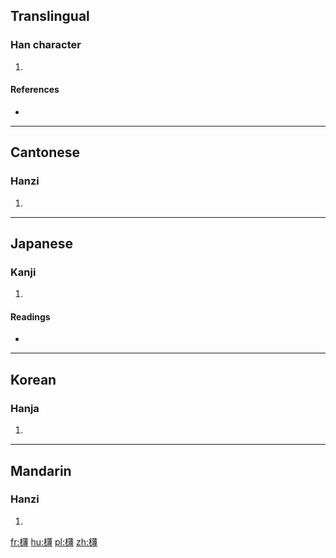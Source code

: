 ==Translingual==

===Han character===
{{Han char|rn=75|rad=木|as=17|sn=21|four=4494<sub>2</sub>|canj=木廿水戈 (DTEI)}}

# {{defn|Han|sort=木17}}

====References====
* {{Han ref|kx=0562.330|dkj=15902|dj=0951.120|hdz=21319.050|uh=6B02|ud=27394|bh=F5CE|bd=62926}}

----

==Cantonese==

===Hanzi===
{{yue-hanzi|jyut=|y=bok6}}

# {{defn|lang=yue|sort=木17}}

----

==Japanese==

===Kanji===
{{ja-kanji|grade=|rs=木17}}

# {{defn|lang=ja|sort=木17}}

====Readings====
* {{ja-readings|on=[[はく]] (haku), [[ばく]] (baku), [[へき]] (heki), [[びゃく]] (byaku)|kun=[[はしら]] (hashira)}}

----

==Korean==

===Hanja===
{{ko-hanja|hangeul=박|eumhun=|rv=bak|mr=pak|y=pak}}

# {{defn|lang=ko|sort=木17}}

----

==Mandarin==

===Hanzi===
{{cmn-hanzi|pin=[[bó]] ([[bo2]])|wg=po<sup>2</sup>}}

# {{defn|lang=cmn|sort=木17}}

[[fr:欂]]
[[hu:欂]]
[[pl:欂]]
[[zh:欂]]